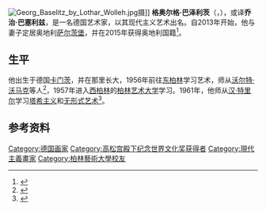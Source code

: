 [[File:Georg_Baselitz_by_Lothar_Wolleh.jpg|thumb]]摄]]
'''格奥尔格·巴泽利茨'''（{{lang-de|'''Georg Baselitz'''}}，{{bd|1938年|1月23日|}}），或译'''乔治·巴塞利兹'''，是一名德国艺术家，以其现代主义艺术出名。自2013年开始，他与妻子定居奥地利[[萨尔茨堡|萨尔茨堡]]，并在2015年获得奥地利国籍<ref name="orf20150527">{{cite web | url=http://salzburg.orf.at/news/stories/2713130/ | title=Maler Georg Baselitz jetzt Österreicher | publisher=[[ORF_(broadcaster)|ORF]] | date=27 May 2015 | access-date=14 July 2015}}</ref>。

== 生平==
他出生于德国[[卡门茨|卡门茨]]，并在那里长大，1956年前往[[东柏林|东柏林]]学习艺术，师从[[沃尔特·沃马克|沃尔特·沃马克]]等人<ref>{{Cite web|date=2015-06-18|title="Am Strand" zu Ulbrichts 70. Geburtstag|url=https://www.ddr-museum.de/de/blog/archive/am-strand-zu-ulbrichts-70-geburtstag-walter-womacka-als-lieblingskuenstler-der-sed|access-date=2021-07-08|website=DDR Museum|language=de}}</ref>，1957年进入[[西柏林|西柏林]]的[[柏林艺术大学|柏林艺术大学]]学习。1961年，他师从[[汉·特里尔|汉·特里尔]]学习[[塔希主义|塔希主义]]和[[无形式艺术|无形式艺术]]<ref name="franzke">{{cite book|last=Franzke|first=Andreas|title=George Baselitz|publisher=Prestel-Verlag|year=1989|isbn=3-7913-0947-1|location=Munich|page=17}}<!--|access-date=2011-03-18--></ref>。

== 参考资料 ==
{{reflist}}

{{高松宫殿下纪念世界文化奖获得者|painting}}

{{Authority control}}
{{DEFAULTSORT:Baselitz, Georg}}
[[Category:德国画家|Category:德国画家]]
[[Category:高松宫殿下纪念世界文化奖获得者|Category:高松宫殿下纪念世界文化奖获得者]]
[[Category:現代主義畫家|Category:現代主義畫家]]
[[Category:柏林藝術大學校友|Category:柏林藝術大學校友]]